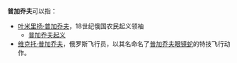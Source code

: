'''普加乔夫'''可以指：
*[[叶米里扬·普加乔夫|叶米里扬·普加乔夫]]，18世纪俄国农民起义领袖
**[[普加乔夫起义|普加乔夫起义]]
*[[维克托·普加乔夫|维克托·普加乔夫]]，俄罗斯飞行员，以其名命名了[[普加乔夫眼镜蛇|普加乔夫眼镜蛇]]的特技飞行动作。

{{Disambig|Augustine|Cat=人名译名消歧义}}